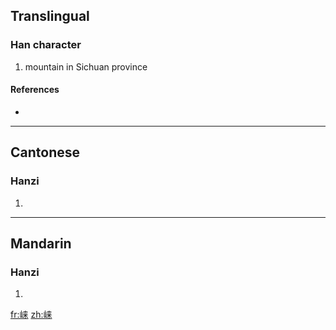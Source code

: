 {{also|崍}}
==Translingual==

===Han character===
{{Han char|rn=46|rad=山|as=07|sn=10|four=|canj=山木廿 (UDT)}}

# mountain in Sichuan province

====References====
* {{Han ref|kx=0312.301|hdz=10773.070|uh=5D03|ud=23811}}

----

==Cantonese==

===Hanzi===
{{yue-hanzi|jyut=|y=loi4|tra=崍}}

# {{defn|Cantonese|sort=山07}}

----

==Mandarin==

===Hanzi===
{{cmn-hanzi|tra=崍|pin=[[lái]] ([[lai2]])|wg=lai<sup>2</sup>}}

# {{defn|Mandarin|sort=山07}}

[[fr:崃]]
[[zh:崃]]